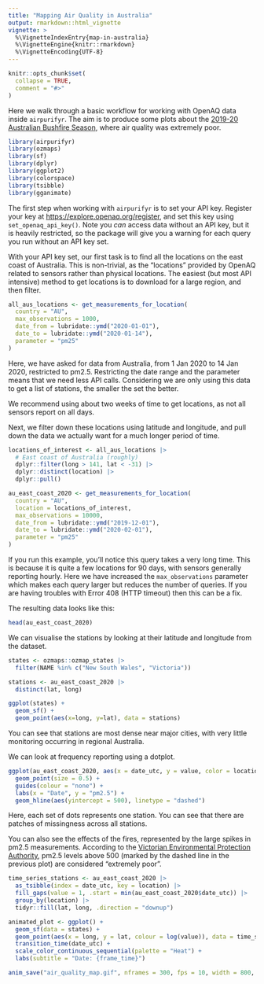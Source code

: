 ```yaml
---
title: "Mapping Air Quality in Australia"
output: rmarkdown::html_vignette
vignette: >
  %\VignetteIndexEntry{map-in-australia}
  %\VignetteEngine{knitr::rmarkdown}
  %\VignetteEncoding{UTF-8}
---
```


```r
knitr::opts_chunk$set(
  collapse = TRUE,
  comment = "#>"
)
```

Here we walk through a basic workflow for working with OpenAQ data inside `airpurifyr`. The aim is to produce some plots about the [2019-20 Australian Bushfire Season](https://en.wikipedia.org/wiki/2019%E2%80%9320_Australian_bushfire_season), where air quality was extremely poor.

```r
library(airpurifyr)
library(ozmaps)
library(sf)
library(dplyr)
library(ggplot2)
library(colorspace)
library(tsibble)
library(gganimate)
```

The first step when working with `airpurifyr` is to set your API key. Register your key at [https://explore.openaq.org/register](https://explore.openaq.org/register), and set this key using `set_openaq_api_key()`. Note you _can_ access data without an API key, but it is heavily restricted, so the package will give you a warning for each query you run without an API key set.

With your API key set, our first task is to find all the locations on the east coast of Australia. This is non-trivial, as the "locations" provided by OpenAQ related to sensors rather than physical locations. The easiest (but most API intensive) method to get locations is to download for a large region, and then filter.

```r
all_aus_locations <- get_measurements_for_location(
  country = "AU",
  max_observations = 1000,
  date_from = lubridate::ymd("2020-01-01"),
  date_to = lubridate::ymd("2020-01-14"),
  parameter = "pm25"
)
```

Here, we have asked for data from Australia, from 1 Jan 2020 to 14 Jan 2020, restricted to pm2.5. Restricting the date range and the parameter means that we need less API calls. Considering we are only using this data to get a list of stations, the smaller the set the better.

We recommend using about two weeks of time to get locations, as not all sensors report on all days.

Next, we filter down these locations using latitude and longitude, and pull down the data we actually want for a much longer period of time.

```r
locations_of_interest <- all_aus_locations |>
  # East coast of Australia (roughly)
  dplyr::filter(long > 141, lat < -31) |>
  dplyr::distinct(location) |>
  dplyr::pull()

au_east_coast_2020 <- get_measurements_for_location(
  country = "AU",
  location = locations_of_interest,
  max_observations = 10000,
  date_from = lubridate::ymd("2019-12-01"),
  date_to = lubridate::ymd("2020-02-01"),
  parameter = "pm25"
)
```

If you run this example, you'll notice this query takes a very long time. This is because it is quite a few locations for 90 days, with sensors generally reporting hourly. Here we have increased the `max_observations` parameter which makes each query larger but reduces the number of queries. If you are having troubles with Error 408 (HTTP timeout) then this can be a fix.

The resulting data looks like this:

```r
head(au_east_coast_2020)
```

We can visualise the stations by looking at their latitude and longitude from the dataset.

```r
states <- ozmaps::ozmap_states |>
  filter(NAME %in% c("New South Wales", "Victoria"))

stations <- au_east_coast_2020 |>
  distinct(lat, long)

ggplot(states) +
  geom_sf() +
  geom_point(aes(x=long, y=lat), data = stations)
```

You can see that stations are most dense near major cities, with very little monitoring occurring in regional Australia.

We can look at frequency reporting using a dotplot.

```r
ggplot(au_east_coast_2020, aes(x = date_utc, y = value, color = location)) +
  geom_point(size = 0.5) +
  guides(colour = "none") +
  labs(x = "Date", y = "pm2.5") +
  geom_hline(aes(yintercept = 500), linetype = "dashed")
```

Here, each set of dots represents one station. You can see that there are patches of missingness across all stations.

You can also see the effects of the fires, represented by the large spikes in pm2.5 measurements. According to the [Victorian Environmental Protection Authority](https://www.epa.vic.gov.au/for-community/environmental-information/air-quality/pm25-particles-in-the-air), pm2.5 levels above 500 (marked by the dashed line in the previous plot) are considered "extremely poor".

```r
time_series_stations <- au_east_coast_2020 |>
  as_tsibble(index = date_utc, key = location) |>
  fill_gaps(value = 1, .start = min(au_east_coast_2020$date_utc)) |>
  group_by(location) |>
  tidyr::fill(lat, long, .direction = "downup")

animated_plot <- ggplot() +
  geom_sf(data = states) +
  geom_point(aes(x = long, y = lat, colour = log(value)), data = time_series_stations) +
  transition_time(date_utc) +
  scale_color_continuous_sequential(palette = "Heat") +
  labs(subtitle = "Date: {frame_time}")

anim_save("air_quality_map.gif", nframes = 300, fps = 10, width = 800, height = 600, animation = animated_plot, renderer = gifski_renderer())

```
